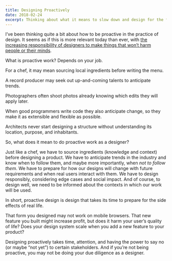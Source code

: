 ```yaml
---
title: Designing Proactively
date: 2018-02-24
excerpt: Thinking about what it means to slow down and design for the future.
---
```


I’ve been thinking quite a bit about how to be proactive in the practice of design. It seems as if this is more relevant today than ever, with [the increasing responsibility of designers to make things that won’t harm people or their minds](https://medium.com/@monteiro/designs-lost-generation-ac7289549017).

What is proactive work? Depends on your job.

For a chef, it may mean sourcing local ingredients before writing the menu.

A record producer may seek out up-and-coming talents to anticipate trends.

Photographers often shoot photos already knowing which edits they will apply later.

When good programmers write code they also anticipate change, so they make it as extensible and flexible as possible.

Architects never start designing a structure without understanding its location, purpose, and inhabitants.

So, what does it mean to do proactive work as a designer?

Just like a chef, we have to source ingredients (knowledge and context) before designing a product. We have to anticipate trends in the industry and know when to follow them, and maybe more importantly, when _not to follow them_. We have to prepare for how our designs will change with future requirements and when real users interact with them. We have to design responsibly, considering edge cases and social impact. And of course, to design well, we need to be informed about the contexts in which our work will be used.

In short, proactive design is design that takes its time to prepare for the side effects of real life.

That form you designed may not work on mobile browsers. That new feature you built might increase profit, but does it harm your user’s quality of life? Does your design system scale when you add a new feature to your product?

Designing proactively takes time, attention, and having the power to say no (or maybe “not yet”) to certain stakeholders. And if you’re not being proactive, you may not be doing your due diligence as a designer.

